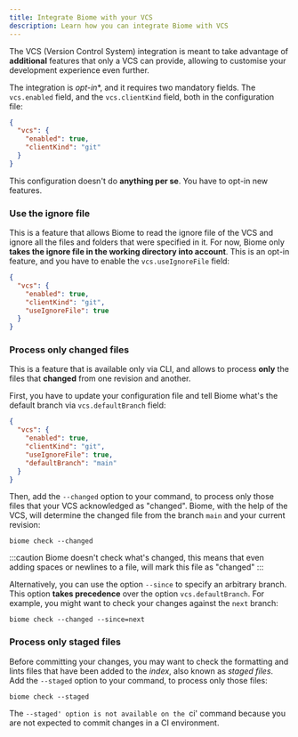 ```yaml
---
title: Integrate Biome with your VCS
description: Learn how you can integrate Biome with VCS
---
```


The VCS (Version Control System) integration is meant to take advantage of **additional** features that only a VCS can provide, allowing to customise
your development experience even further.

The integration is *opt-in**, and it requires two mandatory fields. The `vcs.enabled` field, and the `vcs.clientKind` field, both in the configuration file:

```json title="biome.json"
{
  "vcs": {
    "enabled": true,
    "clientKind": "git"
  }
}
```

This configuration doesn't do **anything per se**. You have to opt-in new features.

### Use the ignore file

This is a feature that allows Biome to read the ignore file of the VCS and ignore all the files and folders that were specified in it.
For now, Biome only **takes the ignore file in the working directory into account**.
This is an opt-in feature, and you have to enable the `vcs.useIgnoreFile` field:

```json title="biome.json" ins={5}
{
  "vcs": {
    "enabled": true,
    "clientKind": "git",
    "useIgnoreFile": true
  }
}
```

### Process only changed files

This is a feature that is available only via CLI, and allows to process **only** the files that **changed** from one revision and another.

First, you have to update your configuration file and tell Biome what's the default branch via `vcs.defaultBranch` field:

```json title="biome.json" ins={6}
{
  "vcs": {
    "enabled": true,
    "clientKind": "git",
    "useIgnoreFile": true,
    "defaultBranch": "main"
  }
}
```

Then, add the `--changed` option to your command, to process only those files that your VCS acknowledged as "changed". Biome, with the help of the VCS, will determine the changed file from the branch `main` and your current revision:

```shell
biome check --changed
```

:::caution
Biome doesn't check what's changed, this means that even adding spaces or newlines to a file, will mark this file as "changed"
:::

Alternatively, you can use the option `--since` to specify an arbitrary branch. This option **takes precedence** over the option `vcs.defaultBranch`. For example, you might want to check your changes against the `next` branch:

```shell
biome check --changed --since=next
```

### Process only staged files

Before committing your changes, you may want to check the formatting and lints files that have been added to the _index_, also known as _staged files_.
Add the `--staged` option to your command, to process only those files:

```shell
biome check --staged
```

The `--staged' option is not available on the `ci' command because you are not expected to commit changes in a CI environment.
